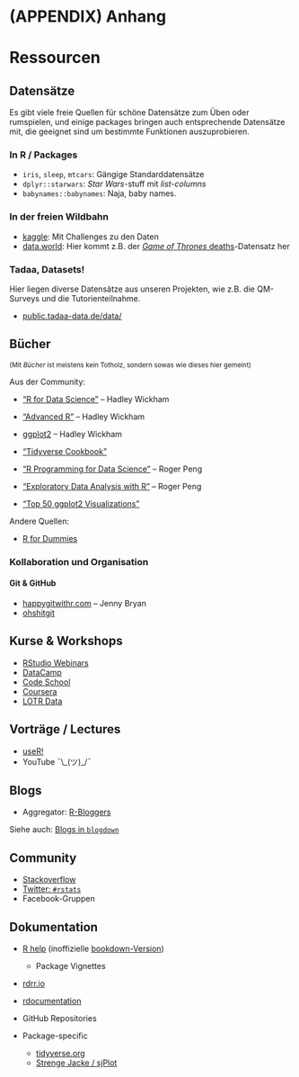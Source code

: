# (APPENDIX) Anhang {-}

# Ressourcen

## Datensätze

Es gibt viele freie Quellen für schöne Datensätze zum Üben oder rumspielen, und einige packages bringen auch entsprechende Datensätze mit, die geeignet sind um bestimmte Funktionen auszuprobieren.

### In R / Packages

- `iris`, `sleep`, `mtcars`: Gängige Standarddatensätze
- `dplyr::starwars`: *Star Wars*-stuff mit *list-columns*
- `babynames::babynames`: Naja, baby names.

### In der freien Wildbahn

- [kaggle](https://www.kaggle.com): Mit Challenges zu den Daten
- [data.world](https://data.world): Hier kommt z.B. der [*Game of Thrones* deaths](https://data.world/aendrew/game-of-thrones-deaths)-Datensatz her

### Tadaa, Datasets!

Hier liegen diverse Datensätze aus unseren Projekten, wie z.B. die QM-Surveys und die Tutorienteilnahme.

- [public.tadaa-data.de/data/](https://public.tadaa-data.de/data/readme.html)

## Bücher

<small>(Mit *Bücher* ist meistens kein Totholz, sondern sowas wie dieses hier gemeint)</small>

Aus der Community:

- ["R for Data Science"](http://r4ds.had.co.nz/) -- Hadley Wickham
- ["Advanced R"](http://adv-r.hadley.nz/) -- Hadley Wickham
- [ggplot2](http://had.co.nz/ggplot2/) -- Hadley Wickham

- ["Tidyverse Cookbook"](https://bookdown.org/Tazinho/Tidyverse-Cookbook)
- ["R Programming for Data Science"](https://bookdown.org/rdpeng/rprogdatascience/) -- Roger Peng
- ["Exploratory Data Analysis with R"](https://bookdown.org/rdpeng/exdata/) -- Roger Peng
- ["Top 50 ggplot2 Visualizations"](http://r-statistics.co/Top50-Ggplot2-Visualizations-MasterList-R-Code.html)

Andere Quellen:

- [R for Dummies](http://www.dummies.com/store/product/R-For-Dummies.productCd-1119962846.html)

### Kollaboration und Organisation

#### Git & GitHub

- [happygitwithr.com](http://happygitwithr.com/) -- Jenny Bryan
- [ohshitgit](http://ohshitgit.com/)

## Kurse & Workshops

- [RStudio Webinars](https://www.rstudio.com/resources/webinars/)
- [DataCamp](https://www.datacamp.com/)
- [Code School](http://tryr.codeschool.com/)
- [Coursera](https://www.coursera.org/learn/r-programming)
- [LOTR Data](https://github.com/jennybc/lotr-tidy)

## Vorträge / Lectures

- [useR!](https://user2017.brussels/)
- YouTube ¯\\\_(ツ)_/¯

## Blogs

- Aggregator: [R-Bloggers](http://rbloggers.com/)

Siehe auch: [Blogs in `blogdown`](https://github.com/sellorm/awesome-blogdown)

## Community

- [Stackoverflow](https://stackoverflow.com/questions/tagged/r)
- [Twitter: `#rstats`](https://twitter.com/search?f=tweets&q=%23rstats)
- Facebook-Gruppen

## Dokumentation

- [R help](https://cran.r-project.org/doc/manuals/r-release/R-intro.html) (inoffizielle [bookdown-Version](http://colinfay.me/intro-to-r/))
    - Package Vignettes
- [rdrr.io](https://rdrr.io/)
- [rdocumentation](http://www.rdocumentation.org/)
- GitHub Repositories

- Package-specific
    - [tidyverse.org](https://www.tidyverse.org/)
    - [Strenge Jacke / sjPlot](http://www.strengejacke.de/sjPlot/)


